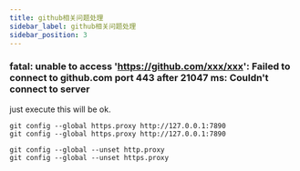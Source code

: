 ```yaml
---
title: github相关问题处理
sidebar_label: github相关问题处理
sidebar_position: 3
---
```


### fatal: unable to access 'https://github.com/xxx/xxx': Failed to connect to github.com port 443 after 21047 ms: Couldn't connect to server

just execute this will be ok.

```shell
git config --global https.proxy http://127.0.0.1:7890
git config --global https.proxy http://127.0.0.1:7890

git config --global --unset http.proxy
git config --global --unset https.proxy

```
